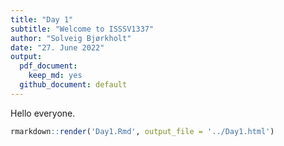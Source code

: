 ```yaml
---
title: "Day 1"
subtitle: "Welcome to ISSSV1337"
author: "Solveig Bjørkholt"
date: "27. June 2022"
output:
  pdf_document: 
    keep_md: yes
  github_document: default
---
```


Hello everyone.

```r
rmarkdown::render('Day1.Rmd', output_file = '../Day1.html')
```